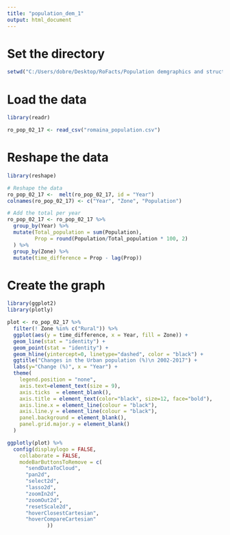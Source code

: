 ---
title: "population_dem_1"
output: html_document
---
# Set the directory 
```{r}
setwd("C:/Users/dobre/Desktop/RoFacts/Population demgraphics and structure/Data/")
```

# Load the data
```{r}
library(readr)

ro_pop_02_17 <- read_csv("romaina_population.csv")
```

# Reshape the data
```{r}
library(reshape)

# Reshape the data
ro_pop_02_17 <-  melt(ro_pop_02_17, id = "Year")
colnames(ro_pop_02_17) <- c("Year", "Zone", "Population")

# Add the total per year
ro_pop_02_17 <- ro_pop_02_17 %>% 
  group_by(Year) %>% 
  mutate(Total_population = sum(Population),
         Prop = round(Population/Total_population * 100, 2)
  ) %>% 
  group_by(Zone) %>% 
  mutate(time_difference = Prop - lag(Prop))

```

# Create the graph
```{r}
library(ggplot2)
library(plotly)

plot <- ro_pop_02_17 %>%
  filter(! Zone %in% c("Rural")) %>% 
  ggplot(aes(y = time_difference, x = Year, fill = Zone)) +
  geom_line(stat = "identity") +
  geom_point(stat = "identity") +
  geom_hline(yintercept=0, linetype="dashed", color = "black") +
  ggtitle("Changes in the Urban population (%)\n 2002-2017") +
  labs(y="Change (%)", x = "Year") +
  theme(
    legend.position = "none",
    axis.text=element_text(size = 9),
    axis.ticks  = element_blank(),
    axis.title = element_text(color="black", size=12, face="bold"),
    axis.line.x = element_line(colour = "black"),
    axis.line.y = element_line(colour = "black"),
    panel.background = element_blank(),
    panel.grid.major.y = element_blank()
  ) 

ggplotly(plot) %>%
  config(displaylogo = FALSE,
    collaborate = FALSE,
    modeBarButtonsToRemove = c(
      "sendDataToCloud",
      "pan2d",
      "select2d",
      "lasso2d",
      "zoomIn2d",
      "zoomOut2d",
      "resetScale2d",
      "hoverClosestCartesian",
      "hoverCompareCartesian"
             ))
```

